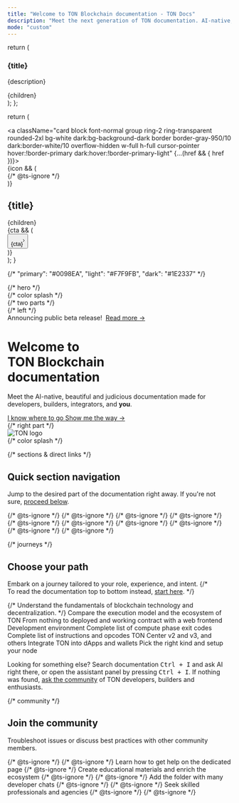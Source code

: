 ```yaml
---
title: "Welcome to TON Blockchain documentation - TON Docs"
description: "Meet the next generation of TON documentation. AI-native, beautiful out-of-the-box, and built for developers."
mode: "custom"
---
```


  return (
    <div className="card block font-normal group mt-4 px-8 pt-8 pb-6 ring-2 ring-transparent rounded-2xl bg-white dark:bg-background-dark border border-gray-950/10 dark:border-white/10 w-full">
      <h3 className="mb-2 text-balance text-xl sm:text-3xl font-semibold tracking-tight text-gray-900 dark:text-gray-200">
        {title}
      </h3>
      <p className="text-pretty text-lg prose prose-gray dark:prose-invert">
        {description}
      </p>
      <div className="mt-4 overflow-x-auto">
        <div className="flex flex-row gap-4 py-2">
          {children}
        </div>
      </div>
    </div>
  );
};

  return (
    <div className="flex-none w-64 max-h-64">
      <a className="card block font-normal group ring-2 ring-transparent rounded-2xl bg-white dark:bg-background-dark border border-gray-950/10 dark:border-white/10 overflow-hidden w-full h-full cursor-pointer hover:!border-primary dark:hover:!border-primary-light" {...(href && { href })}>
        <div className="px-6 py-5 h-full flex flex-col" data-component-part="card-content-container">
          {icon && (
            <div className="h-6 w-6 mb-4 fill-gray-800 dark:fill-gray-100 text-gray-800 dark:text-gray-100 shrink-0" data-component-part="card-icon">
              {/* @ts-ignore */}
              <Icon icon={icon} iconType={iconType} color="#0098EA" size={16} />
            </div>
          )}
          <div className="flex-1 flex flex-col min-h-0">
            <h2 className="not-prose font-semibold text-base text-gray-800 dark:text-white shrink-0" contentEditable="false" data-component-part="card-title">{title}</h2>
            <div className="prose mt-1 font-normal text-sm leading-6 text-gray-600 dark:text-gray-400 flex-1 overflow-hidden" data-component-part="card-content"><span data-as="p">{children}</span></div>
            {cta && (
              <div className="mt-8 shrink-0" data-component-part="card-cta"><button className="text-left text-gray-600 gap-2 dark:text-gray-400 text-sm font-medium flex flex-row items-center hover:text-primary dark:hover:text-primary-light">{cta}<svg width="3" height="24" viewBox="0 -9 3 24" className="rotate-0 overflow-visible h-6"><path d="M0 0L3 3L0 6" fill="none" stroke="currentColor" strokeWidth="1.5" strokeLinecap="round"></path></svg></button></div>
            )}
          </div>
        </div>
      </a>
    </div>
  );
}

{/* "primary": "#0098EA", "light": "#F7F9FB", "dark": "#1E2337" */}

<div className="relative w-full box-border flex flex-col mx-auto px-6 max-w-xl md:max-w-3xl lg:max-w-4xl xl:max-w-5xl">
  {/* hero */}
  <div className="relative isolate">
    {/* color splash */}
    <div aria-hidden="true" className="absolute inset-x-0 -top-40 -z-10 transform-gpu overflow-hidden blur-3xl sm:-top-60">
      <div
        style={{
          clipPath:
            'polygon(74.1% 44.1%, 100% 61.6%, 97.5% 26.9%, 85.5% 0.1%, 80.7% 2%, 72.5% 32.5%, 60.2% 62.4%, 52.4% 68.1%, 47.5% 58.3%, 45.2% 34.5%, 27.5% 76.7%, 0.1% 64.9%, 17.9% 100%, 27.6% 76.8%, 76.1% 97.7%, 74.1% 44.1%)',
        }}
        className="relative left-[calc(50%-11rem)] aspect-[1155/678] w-[36.125rem] -translate-x-1/2 rotate-[30deg] bg-gradient-to-tr from-[#2d83ec] to-[#1ac9ff] opacity-30 sm:left-[calc(50%-30rem)] sm:w-[72.1875rem]"
      />
    </div>
    {/* two parts */}
    <div className="py-16 sm:py-24 lg:py-32 flex flex-col lg:flex-row lg:items-center lg:gap-16 xl:gap-24">
      {/* left */}
      <div className="w-full lg:flex-[2] mx-auto lg:mx-0 lg:max-w-2xl">
        <div className="hidden sm:mb-8 sm:flex">
          <div className="relative rounded-full px-3 py-1 text-sm/6 text-gray-700 dark:text-gray-400 ring-1 ring-gray-400/30 dark:ring-gray-600/30 hover:ring-gray-600/30 dark:hover:ring-gray-500/30 dark:hover:brightness-[1.25]">
            Announcing public beta release!&nbsp;
            <a href="TODO: link to TON Dev channel" className="font-semibold text-primary dark:text-primary-light">
              <span aria-hidden="true" className="absolute inset-0" />
              Read more <span aria-hidden="true">&rarr;</span>
            </a>
          </div>
        </div>
        <div className="text-left">
          <h1 className="text-balance text-5xl sm:text-7xl font-semibold tracking-tight text-gray-900 dark:text-gray-200">
            Welcome to<br />TON&nbsp;Blockchain<br />documentation
          </h1>
          <p className="mt-8 max-w-xl text-pretty text-2xl prose prose-gray dark:prose-invert">
            Meet the AI-native, beautiful and judicious documentation made for developers, builders, integrators, and <b>you</b>.
          </p>
          <div className="mt-8 flex items-center gap-x-6">
            <a
              href="#navigation"
              className="rounded-md bg-primary hover:bg-primary/60 px-3.5 py-2.5 text-lg font-semibold text-white shadow-sm"
            >
              I know where to go
            </a>
            <a href="#journeys" className="font-semibold text-lg prose-gray dark:prose-invert">
              Show me the way <span aria-hidden="true">→</span>
            </a>
          </div>
        </div>
      </div>
      {/* right part */}
      <div className="hidden lg:flex w-full">
        <img
          src="/resources/logo/ton.svg"
          alt="TON logo"
          className="w-full"
          noZoom="true"
        />
      </div>
    </div>
    {/* color splash */}
    <div
      aria-hidden="true"
      className="absolute inset-x-0 top-[calc(100%-13rem)] -z-10 transform-gpu overflow-hidden blur-3xl sm:top-[calc(100%-40rem)]"
    >
      <div
        style={{
          clipPath:
            'polygon(74.1% 44.1%, 100% 61.6%, 97.5% 26.9%, 85.5% 0.1%, 80.7% 2%, 72.5% 32.5%, 60.2% 62.4%, 52.4% 68.1%, 47.5% 58.3%, 45.2% 34.5%, 27.5% 76.7%, 0.1% 64.9%, 17.9% 100%, 27.6% 76.8%, 76.1% 97.7%, 74.1% 44.1%)',
        }}
        className="relative left-[calc(50%+3rem)] aspect-[1155/678] w-[36.125rem] -translate-x-1/2 bg-gradient-to-tr from-[#1ac9ff] to-[#2d83ec] opacity-30 sm:left-[calc(50%+24rem)] sm:w-[72.1875rem]"
      />
    </div>
  </div>

  {/* sections & direct links */}
  <section id="navigation" tabIndex={-1} className="relative mt-16 py-12 sm:py-24 flex flex-col gap-8">
    <div className="text-left">
      <h2 className="text-balance text-3xl sm:text-5xl font-semibold tracking-tight text-gray-900 dark:text-gray-200">
        Quick section navigation
      </h2>
      <p className="mt-4 text-pretty text-xl prose prose-gray dark:prose-invert">
        Jump to the desired part of the documentation right away. If you're not sure, <a href="#journeys" className="font-normal text-xl">proceed below</a>.
      </p>
    </div>
    {/* @ts-ignore */}
    <Columns cols={4}>
      {/* @ts-ignore */}
      <Card
        title="Step-by-step guides"
        icon="shoe-prints"
        iconType="solid"
        href="/guidebook/first-dapp"
        cta="Your first dApp"
      />
      {/* @ts-ignore */}
      <Card
        title="Ecosystem"
        icon="leaf"
        iconType="solid"
        href="/ecosystem/overview"
        cta="Overview"
      />
      {/* @ts-ignore */}
      <Card
        title="Standard contracts"
        icon="copy"
        iconType="solid"
        href="/standard/overview"
        cta="Overview"
      />
      {/* @ts-ignore */}
      <Card
        title="Contract patterns"
        icon="file-signature"
        iconType="solid"
        href="/techniques/carry-value"
        cta="Carry-value pattern"
      />
      {/* @ts-ignore */}
      <Card
        title="Languages"
        icon="code"
        iconType="solid"
        href="/language/tolk"
        cta="Tolk"
      />
      {/* @ts-ignore */}
      <Card
        title="TON Virtual Machine"
        icon="binary"
        iconType="solid"
        href="/tvm/overview"
        cta="Overview"
      />
      {/* @ts-ignore */}
      <Card
        title="Blockchain foundations"
        icon="house"
        iconType="solid"
        href="/ton/overview"
        cta="Overview"
      />
      {/* @ts-ignore */}
      <Card
        title="Web3 services"
        icon="chart-network"
        iconType="solid"
        href="/services/overview"
        cta="Overview"
      />
      {/* @ts-ignore */}
    </Columns>
  </section>

  {/* journeys */}
  <section id="journeys" tabIndex={-1} className="relative mt-16 py-12 sm:py-24 flex flex-col gap-8">
    <div className="text-left">
      <h2 className="text-balance text-3xl sm:text-5xl font-semibold tracking-tight text-gray-900 dark:text-gray-200">
        Choose your path
      </h2>
      <p className="mt-4 text-pretty text-xl prose prose-gray dark:prose-invert">
        Embark on a journey tailored to your role, experience, and intent.
        {/* <br />To read the documentation top to bottom instead, <a href="/start-here" className="font-normal text-xl">start here</a>. */}
      </p>
    </div>
    <Journey title="Freshman" description="Learn the fundamentals of TON Blockchain. Perfectly suited for newcomers who explore the web3 world through TON.">
      <JourneyStep
        title="How to read this documentation?"
        icon="1"
        iconType="solid"
        href="/start-here"
        cta="Start here"
      >
      </JourneyStep>
      <JourneyStep
        title="What is blockchain?"
        icon="2"
        iconType="solid"
        href="/ton/glossary#blockchain"
        cta="Continue"
      >
        {/* Understand the fundamentals of blockchain technology and decentralization. */}
      </JourneyStep>
      <JourneyStep
        title="What is a smart contract on TON?"
        icon="3"
        iconType="solid"
        href="/ton/glossary#smart-contract"
        cta="Continue"
      >
      </JourneyStep>
      <JourneyStep
        title="Writing your first smart contract"
        icon="4"
        iconType="solid"
        href="/guidebook/first-smart-contract"
        cta="Continue"
      >
      </JourneyStep>
      <JourneyStep
        title="What is a dApp?"
        icon="5"
        iconType="solid"
        href="/ton/glossary#decentralized-application-dapp"
        cta="Continue"
      >
      </JourneyStep>
      <JourneyStep
        title="Your first dApp on TON"
        icon="6"
        iconType="solid"
        href="/guidebook/first-dapp"
        cta="Continue"
      >
      </JourneyStep>
    </Journey>
    <Journey
      title="Nomad"
      description="For those coming from another blockchain. Study how things work on TON in comparison and go through hands-on guides for migration."
    >
      <JourneyStep
        title="Coming from Ethereum"
        icon="ethereum"
        iconType="solid"
        href="/guidebook/from-ethereum"
      >
        Compare the execution model and the ecosystem of TON
      </JourneyStep>
      <JourneyStep
        title="Your first TON dApp"
        icon="mobile-notch"
        iconType="solid"
        href="/guidebook/from-ethereum"
      >
        From nothing to deployed and working contract with a web frontend
      </JourneyStep>
    </Journey>
    <Journey
      title="Ace"
      description="For amateurs, experts, and learners alike. Take a deep dive into the low-level details, or do a quick reference check and return to your project."
    >
      <JourneyStep
        title="Blueprint"
        href="/ecosystem/blueprint/overview"
      >
        Development environment
      </JourneyStep>
      <JourneyStep
        title="TVM Exit codes"
        href="/tvm/exit-codes"
      >
        Complete list of compute phase exit codes
      </JourneyStep>
      <JourneyStep
        title="TVM Instructions"
        href="/tvm/instructions"
      >
        Complete list of instructions and opcodes
      </JourneyStep>
      <JourneyStep
        title="RPC providers"
        href="/ecosystem/rpc/overview"
      >
        TON Center v2 and v3, and others
      </JourneyStep>
      <JourneyStep
        title="TON Connect"
        href="/ecosystem/ton-connect"
      >
        Integrate TON into dApps and wallets
      </JourneyStep>
      <JourneyStep
        title="Blockchain nodes"
        href="/ecosystem/node/overview"
      >
        Pick the right kind and setup your node
      </JourneyStep>
    </Journey>
    <div className="text-center">
      <p className="mt-4 text-pretty text-lg prose prose-gray dark:prose-invert">
        Looking for something else? Search documentation <kbd>Ctrl + I</kbd> and ask AI right there,
        or open the assistant panel by pressing <kbd>Ctrl + I</kbd>. If nothing was found, <a href="#community" className="font-normal text-lg">ask the community</a> of TON developers, builders and enthusiasts.
      </p>
    </div>
  </section>

  {/* community */}
  <section id="community" tabIndex={-1} className="relative mt-16 py-12 sm:py-24 flex flex-col gap-8">
    <div className="text-left">
      <h2 className="text-balance text-3xl sm:text-5xl font-semibold tracking-tight text-gray-900 dark:text-gray-200">
        Join the community
      </h2>
      <p className="mt-4 text-pretty text-xl prose prose-gray dark:prose-invert">
        Troubleshoot issues or discuss best practices with other community members.
      </p>
    </div>
    {/* @ts-ignore */}
    <Columns cols={4}>
      {/* @ts-ignore */}
      <Card
        title="Get support"
        icon="life-ring"
        iconType="solid"
        href="/get-support"
      >
        Learn how to get help on the dedicated page
        {/* @ts-ignore */}
      </Card>
      <Card
        title="Contribute"
        icon="handshake"
        iconType="solid"
        href="/contribute"
      >
        Create educational materials and enrich the ecosystem
        {/* @ts-ignore */}
      </Card>
      {/* @ts-ignore */}
      <Card
        title="Telegram"
        icon="telegram"
        iconType="solid"
        arrow="true"
        href="https://t.me/addlist/1r5Vcb8eljk5Yzcy"
      >
        Add the folder with many developer chats
        {/* @ts-ignore */}
      </Card>
      {/* @ts-ignore */}
      <Card
        title="TON Talents"
        icon="user-group"
        iconType="solid"
        arrow="true"
        href="https://ton.org/en/talents"
      >
        Seek skilled professionals and agencies
        {/* @ts-ignore */}
      </Card>
      {/* @ts-ignore */}
    </Columns>
  </section>
</div>
